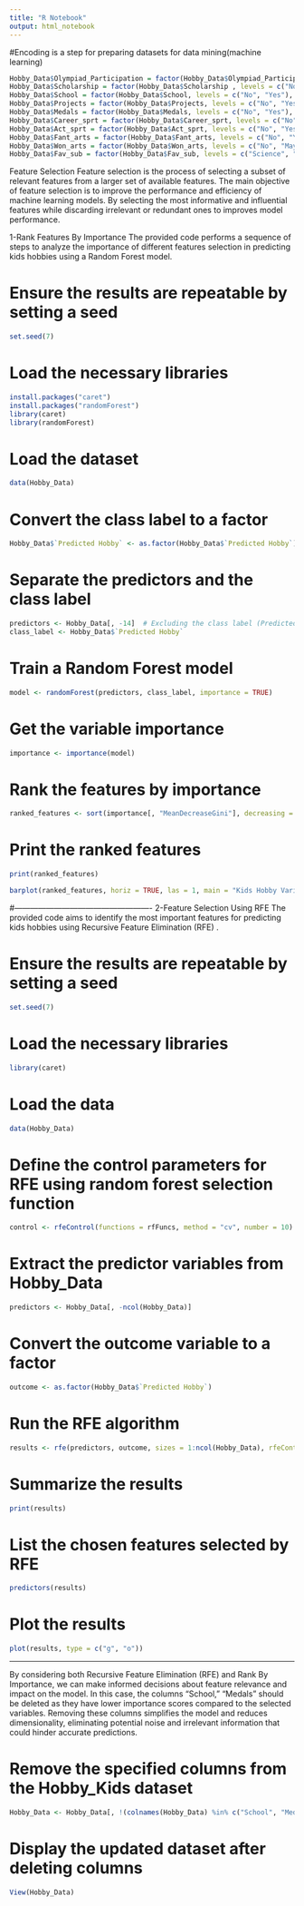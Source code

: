 ---
title: "R Notebook"
output: html_notebook
---

#Encoding is a step for preparing datasets for data mining(machine learning)
```{r}
Hobby_Data$Olympiad_Participation = factor(Hobby_Data$Olympiad_Participation,levels = c("No", "Yes"), labels = c(0, 1))
Hobby_Data$Scholarship = factor(Hobby_Data$Scholarship , levels = c("No", "Yes"), labels = c(0, 1))
Hobby_Data$School = factor(Hobby_Data$School, levels = c("No", "Yes"), labels = c(0, 1))
Hobby_Data$Projects = factor(Hobby_Data$Projects, levels = c("No", "Yes"), labels = c(0, 1))
Hobby_Data$Medals = factor(Hobby_Data$Medals, levels = c("No", "Yes"), labels = c(0, 1))
Hobby_Data$Career_sprt = factor(Hobby_Data$Career_sprt, levels = c("No", "Yes"), labels = c(0, 1))
Hobby_Data$Act_sprt = factor(Hobby_Data$Act_sprt, levels = c("No", "Yes"), labels = c(0, 1))
Hobby_Data$Fant_arts = factor(Hobby_Data$Fant_arts, levels = c("No", "Yes"), labels = c(0, 1))
Hobby_Data$Won_arts = factor(Hobby_Data$Won_arts, levels = c("No", "Maybe", "Yes"), labels = c(0, 2, 1))
Hobby_Data$Fav_sub = factor(Hobby_Data$Fav_sub, levels = c("Science", "Mathematics", "History/Geography", "Any language"), labels = c(1, 2, 3, 4))
```



Feature Selection
Feature selection is the process of selecting a subset of relevant features from a larger set of available features. The main objective of feature selection is to improve the performance and efficiency of machine learning models. By selecting the most informative and influential features while discarding irrelevant or redundant ones to improves model performance.

1-Rank Features By Importance
The provided code performs a sequence of steps to analyze the importance of different features selection in predicting kids hobbies using a Random Forest model.

# Ensure the results are repeatable by setting a seed
```{r}
set.seed(7)

```


# Load the necessary libraries
```{r}
install.packages("caret")
install.packages("randomForest")
library(caret)
library(randomForest)
```



# Load the dataset
```{r}
data(Hobby_Data)
```


# Convert the class label to a factor
```{r}
Hobby_Data$`Predicted Hobby` <- as.factor(Hobby_Data$`Predicted Hobby`)
```


# Separate the predictors and the class label
```{r}
predictors <- Hobby_Data[, -14]  # Excluding the class label (Predicted Hobby)
class_label <- Hobby_Data$`Predicted Hobby`
```

# Train a Random Forest model
```{r}
model <- randomForest(predictors, class_label, importance = TRUE)
```


# Get the variable importance
```{r}
importance <- importance(model)
```


# Rank the features by importance
```{r}
ranked_features <- sort(importance[, "MeanDecreaseGini"], decreasing = TRUE)
```


# Print the ranked features
```{r}
print(ranked_features)

barplot(ranked_features, horiz = TRUE, las = 1, main = "Kids Hobby Variable Importance Ranking")
```



#----------------------------------------------------
2-Feature Selection Using RFE
The provided code aims to identify the most important features for predicting kids hobbies using Recursive Feature Elimination (RFE) .

# Ensure the results are repeatable by setting a seed
```{r}
set.seed(7)
```

# Load the necessary libraries
```{r}
library(caret)
```


# Load the data
```{r}
data(Hobby_Data)
```


# Define the control parameters for RFE using random forest selection function
```{r}
control <- rfeControl(functions = rfFuncs, method = "cv", number = 10)
```


# Extract the predictor variables from Hobby_Data
```{r}
predictors <- Hobby_Data[, -ncol(Hobby_Data)]
```


# Convert the outcome variable to a factor
```{r}
outcome <- as.factor(Hobby_Data$`Predicted Hobby`)
```


# Run the RFE algorithm
```{r}
results <- rfe(predictors, outcome, sizes = 1:ncol(Hobby_Data), rfeControl = control)
```


# Summarize the results
```{r}
print(results)
```



# List the chosen features selected by RFE
```{r}
predictors(results)
```


# Plot the results
```{r}
plot(results, type = c("g", "o"))
```



---------------------------------------
By considering both Recursive Feature Elimination (RFE) and Rank By Importance, we can make informed decisions about feature relevance and impact on the model. In this case, the columns "School," "Medals"  should be deleted as they have lower importance scores compared to the selected variables. Removing these columns simplifies the model and reduces dimensionality, eliminating potential noise and irrelevant information that could hinder accurate predictions.

# Remove the specified columns from the Hobby_Kids dataset
```{r}
Hobby_Data <- Hobby_Data[, !(colnames(Hobby_Data) %in% c("School", "Medals"))]
```

# Display the updated dataset after deleting columns
```{r}
View(Hobby_Data)
```
